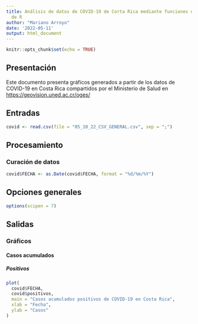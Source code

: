 ---
title: Análisis de datos de COVID-19 de Corta Rica mediante funciones del código base
  de R
author: "Mariano Arroyo"
date: '2022-05-11'
output: html_document
---

```{r setup, include=FALSE}
knitr::opts_chunk$set(echo = TRUE)
```

## Presentación
Este documento presenta gráficos generados a partir de los datos de COVID-19 en Costa Rica compartidos por el Ministerio de Salud en [https://geovision.uned.ac.cr/oges/](https://geovision.uned.ac.cr/oges/)

## Entradas

```{r carga-datos}
covid <- read.csv(file = "05_10_22_CSV_GENERAL.csv", sep = ";")
```


## Procesamiento

### Curación de datos

```{r conversion-fecha}
covid$FECHA <- as.Date(covid$FECHA, format = "%d/%m/%Y")
```

## Opciones generales

```{r opciones-generales}
options(scipen = 7)
```


## Salidas

### Gráficos

#### Casos acumulados

##### Positivos

```{r casos-positivos-acumulados}
plot(
  covid$FECHA,
  covid$positivos,
  main = "Casos acumulados positivos de COVID-19 en Costa Rica",
  xlab = "Fecha",
  ylab = "Casos"
)
```

